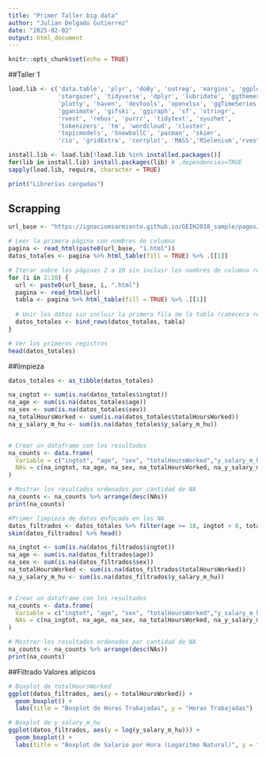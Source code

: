 ---
title: "Primer Taller big data"
author: "Julian Delgado Gutierrez"
date: "2025-02-02"
output: html_document
---

```{r setup, include=FALSE}
knitr::opts_chunk$set(echo = TRUE)
```

##Taller 1



```{r cars}
load.lib <- c('data.table', 'plyr', 'doBy', 'outreg', 'margins', 'ggplot2', 
              'stargazer', 'tidyverse', 'dplyr', 'lubridate', 'ggthemes', 
              'plotly', 'haven', 'devtools', 'openxlsx', 'ggTimeSeries', 
              'gganimate', 'gifski', 'ggiraph', 'sf', 'stringr', 
              'rvest', 'rebus', 'purrr', 'tidytext', 'syuzhet', 
              'tokenizers', 'tm', 'wordcloud', 'cluster', 
              'topicmodels', 'SnowballC', 'pacman', 'skimr',
              'rio', 'gridExtra', 'corrplot', 'MASS','RSelenium','rvest','wdman')

install.lib <- load.lib[!load.lib %in% installed.packages()]
for(lib in install.lib) install.packages(lib) # ,dependencies=TRUE
sapply(load.lib, require, character = TRUE)

print("Librerías cargadas")


```

## Scrapping


```{r pressure, echo=FALSE}
url_base <- "https://ignaciomsarmiento.github.io/GEIH2018_sample/pages/geih_page_"

# Leer la primera página con nombres de columna
pagina <- read_html(paste0(url_base, "1.html"))
datos_totales <- pagina %>% html_table(fill = TRUE) %>% .[[1]]

# Iterar sobre las páginas 2 a 10 sin incluir los nombres de columna repetidos
for (i in 2:10) {
  url <- paste0(url_base, i, ".html")
  pagina <- read_html(url)
  tabla <- pagina %>% html_table(fill = TRUE) %>% .[[1]]
  
  # Unir los datos sin incluir la primera fila de la tabla (cabecera repetida)
  datos_totales <- bind_rows(datos_totales, tabla)
}

# Ver los primeros registros
head(datos_totales)

```

##limpieza


```{r pressure, echo=FALSE}
datos_totales <- as_tibble(datos_totales)

na_ingtot <- sum(is.na(datos_totales$ingtot))
na_age <- sum(is.na(datos_totales$age))
na_sex <- sum(is.na(datos_totales$sex))
na_totalHoursWorked <- sum(is.na(datos_totales$totalHoursWorked))
na_y_salary_m_hu <- sum(is.na(datos_totales$y_salary_m_hu))


# Crear un dataframe con los resultados
na_counts <- data.frame(
  Variable = c("ingtot", "age", "sex", "totalHoursWorked","y_salary_m_hu"),
  NAs = c(na_ingtot, na_age, na_sex, na_totalHoursWorked, na_y_salary_m_hu)
)

# Mostrar los resultados ordenados por cantidad de NA
na_counts <- na_counts %>% arrange(desc(NAs))
print(na_counts)

```


```{r pressure, echo=FALSE}
#Primer limpieza de datos enfocada en los NA
datos_filtrados <- datos_totales %>% filter(age >= 18, ingtot > 0, totalHoursWorked > 0, y_salary_m_hu > 0)
skim(datos_filtrados) %>% head()


```

```{r pressure, echo=FALSE}

na_ingtot <- sum(is.na(datos_filtrados$ingtot))
na_age <- sum(is.na(datos_filtrados$age))
na_sex <- sum(is.na(datos_filtrados$sex))
na_totalHoursWorked <- sum(is.na(datos_filtrados$totalHoursWorked))
na_y_salary_m_hu <- sum(is.na(datos_filtrados$y_salary_m_hu))


# Crear un dataframe con los resultados
na_counts <- data.frame(
  Variable = c("ingtot", "age", "sex", "totalHoursWorked","y_salary_m_hu"),
  NAs = c(na_ingtot, na_age, na_sex, na_totalHoursWorked, na_y_salary_m_hu)
)

# Mostrar los resultados ordenados por cantidad de NA
na_counts <- na_counts %>% arrange(desc(NAs))
print(na_counts)

```
##Filtrado Valores atipicos
```{r pressure, echo=FALSE}
# Boxplot de totalHoursWorked
ggplot(datos_filtrados, aes(y = totalHoursWorked)) +
  geom_boxplot() +
  labs(title = "Boxplot de Horas Trabajadas", y = "Horas Trabajadas")

# Boxplot de y_salary_m_hu
ggplot(datos_filtrados, aes(y = log(y_salary_m_hu))) +
  geom_boxplot() +
  labs(title = "Boxplot de Salario por Hora (Logaritmo Natural)", y = "ln(Salario por Hora)")
```
